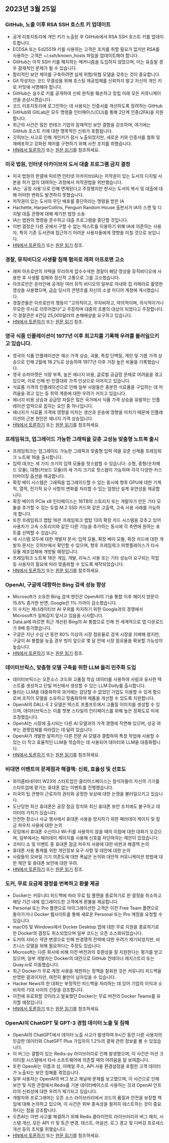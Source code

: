 

<CallToAction />

<Steps>

## 2023년 3월 25일

### GitHub, 노출 이후 RSA SSH 호스트 키 업데이트

- 공개 리포지토리에 개인 키가 노출된 후 GitHub에서 RSA SSH 호스트 키를 업데이트합니다.
- ECDSA 또는 Ed25519 키를 사용하는 고객은 조치를 취할 필요가 없지만 RSA를 사용하는 고객은 ~/.ssh/known_hosts 파일을 업데이트해야 합니다.
- GitHub는 아직 SSH 키를 해지하는 메커니즘을 도입하지 않았으며, 이는 유출될 경우 잠재적인 문제가 될 수 있습니다.
- 합리적인 보안 제어를 구축하려면 실제 위험/위협 모델을 갖추는 것이 중요합니다.
- Git 작성자는 코드 무결성을 위해 호스팅 제공업체를 신뢰하지 말고 자신의 개인 키로 커밋에 서명해야 합니다.
- GitHub는 실수로 키를 공개하여 신뢰 원칙을 훼손하고 창립 이래 모든 커뮤니케이션을 손상시켰습니다.
- 코드 리포지토리에 로그인하는 데 사용되는 인증서를 개선하도록 장려하는 GitHub
- GitHub와 GitLab은 모두 명령줄 인터페이스(CLI)를 통해 2단계 인증(2FA)을 지원합니다.
- 최근의 사건은 많은 핀테크 기업의 잠재적인 보안 결함을 강조하며, 여기에는 GitHub 호스트 키에 대한 맹목적인 신뢰가 포함됩니다.
- 깃허브는 사고로 인해 개인키가 잠시 노출되었지만, 새로운 키와 인증서를 철회 및 재배포하고 강화된 제어를 구현하기 위해 사전 조치를 취했습니다.
- [HN에서 토론하기](http://news.ycombinator.com/item?id=35285390) 또는 [원문 읽기](https://github.blog/2023-03-23-we-updated-our-rsa-ssh-host-key/)를 참조하세요.

### 미국 법원, 인터넷 아카이브의 도서 대출 프로그램 금지 결정

- 미국 법원의 판결에 따르면 인터넷 아카이브(IA)는 저작권이 있는 도서의 디지털 사본을 허가 없이 대여하는 과정에서 저작권법을 위반했습니다.
- IA는 '공정 사용'으로 인해 면제된다고 주장했지만 판사는 도서의 복사 및 대출에 대해 어떠한 변화도 발견하지 못했습니다.
- 저작권이 있는 도서의 무단 배포를 중단하라는 명령을 받은 IA
- Hachette, HarperCollins, Penguin Random House 출판사가 IA의 스캔 및 디지털 대출 관행에 대해 제기한 법정 소송
- IA는 법원의 명령을 준수하고 대출 프로그램을 중단할 것입니다.
- 이번 결정은 다른 곳에서 구할 수 없는 텍스트를 이용하기 위해 IA에 의존하는 사용자, 특히 기존 도서관에 접근하기 어려운 사용자들에게 영향을 미칠 것으로 보입니다.
- [HN에서 토론하기](http://news.ycombinator.com/item?id=35297117) 또는 [원문 읽기](https://file770.com/judge-decides-against-internet-archive/) 참조.

### 경찰, 뮤직비디오 사생활 침해 혐의로 래퍼 아프로맨 고소

- 래퍼 아프로만의 자택을 무리하게 압수수색한 경찰이 해당 영상을 뮤직비디오에 사용한 후 사생활 침해와 정신적 고통으로 그를 고소했습니다.
- 아프로만은 온라인에 공개된 여러 뮤직 비디오의 일부로 아내와 집 카메라로 촬영한 영상을 사용했으며, 급습 당시의 콘텐츠를 자신의 소셜 미디어 계정에 게시했습니다.
- 경찰관들은 아프로만의 행동이 "고의적이고, 무자비하고, 악의적이며, 의식적이거나 무모한 무시로 이루어졌다"고 주장하며 대중의 조롱의 대상이 되었다고 주장합니다.
- 각 경찰관은 4건당 25,000달러의 손해배상을 요구하고 있습니다.
- [HN에서 토론하기](http://news.ycombinator.com/item?id=35284187) 또는 [원문 읽기](https://www.theguardian.com/us-news/2023/mar/23/ohio-police-sue-rapper-afroman) 참조.

### 영국 식품 인플레이션이 1977년 이후 최고치를 기록해 우려를 불러일으키고 있습니다.

- 영국의 식품 인플레이션은 채소 가격 상승, 곡물, 특정 단백질, 계란 및 기름 가격 상승으로 인해 2월에 18.2%로 상승하여 1977년 이후 가장 높은 비율을 기록했습니다.
- 영국 슈퍼마켓은 식량 부족, 높은 에너지 비용, 글로벌 공급망 문제로 어려움을 겪고 있으며, 이로 인해 빈 진열대와 가격 인상으로 이어지고 있습니다.
- 식료품 가격의 인플레이션으로 인해 일부 사람들은 충분한 식료품을 구입하는 데 어려움을 겪고 있는 등 취약 계층에 대한 우려가 커지고 있습니다.
- 에너지 비용 상승과 공급망 차질은 많은 국가에서 식품 가격 상승을 유발하는 인플레이션 압력으로 꼽히는 요인 중 하나입니다.
- 에너지가 식료품 가격에 영향을 미치는 생산과 운송에 영향을 미치기 때문에 인플레이션의 근본 원인은 에너지 가격 상승입니다.
- [HN에서 토론하기](http://news.ycombinator.com/item?id=35290460) 또는 [원문 읽기](https://www.grocerygazette.co.uk/2023/03/22/food-inflation-highest-rate/)를 참조하세요.

### 프레임워크, 업그레이드 가능한 그래픽을 갖춘 고성능 맞춤형 노트북 출시

- 프레임워크는 업그레이드 가능한 그래픽과 맞춤형 입력 덱을 갖춘 신제품 프레임워크 노트북 16을 출시합니다.
- 입력 데크는 세 가지 크기의 입력 모듈을 핫스왑할 수 있습니다: 소형, 중형(숫자패드 모듈), 대형(키보드 모듈)의 세 가지 크기로 핫스왑이 가능하며 각각 다양한 커스터마이징 옵션을 제공합니다.
- 확장 베이 시스템은 그래픽을 업그레이드할 수 있는 동시에 향후 GPU에 대한 기계적, 열적, 전기적 요구 사항의 변화를 처리할 수 있는 엄청난 설계 유연성을 제공합니다.
- 확장 베이의 PCIe x8 인터페이스는 16TB의 스토리지 또는 개발자가 만든 기타 모듈을 추가할 수 있는 듀얼 M.2 SSD 카드와 같은 고출력, 고속 사용 사례를 가능하게 합니다.
- 또한 프레임워크 랩탑 16은 프레임워크 랩탑 13의 확장 카드 시스템을 갖추고 있어 사용자가 고속 스토리지와 같은 다른 기능을 추가하는 동시에 각 측면에 원하는 포트를 선택할 수 있습니다.
- 세 시스템 모두에 대한 개발자 문서: 입력 모듈, 확장 베이 모듈, 확장 카드에 대한 개발자 문서는 깃허브에서 확인할 수 있으며, 향후 프레임워크 마켓플레이스가 타사 모듈 제조업체에 개방될 예정입니다.
- 프레임워크 노트북 16은 게임, 개발, 리눅스 사용 또는 기타 성능이 요구되는 작업 등 사용자의 필요에 따라 맞춤화할 수 있도록 제작되었습니다.
- [HN에서 토론하기](http://news.ycombinator.com/item?id=35286544) 또는 [원문 읽기](https://frame.work/fr/fr/blog/introducing-the-framework-laptop-16)를 참조하세요.

### OpenAI, 구글에 대항하는 Bing 검색 성능 향상

- Microsoft가 소유한 Bing 검색 엔진은 OpenAI의 기술 통합 이후 페이지 방문이 15.8% 증가한 반면, Google은 1% 가까이 감소했습니다.
- 이 수치는 제너레이티브 AI 우위를 차지하기 위한 Google과의 경쟁에서 Microsoft가 일찌감치 앞서고 있음을 시사합니다.
- Data.ai에 따르면 최근 개선된 Bing의 AI 통합으로 인해 전 세계적으로 앱 다운로드가 8배 증가했습니다.
- 구글은 지난 수십 년 동안 80% 이상의 시장 점유율로 검색 시장을 지배해 왔지만, 구글이 AI 통합을 늦출 경우 빙이 앞으로 몇 달 안에 시장 점유율을 확보할 가능성이 높습니다.
- [HN에서 토론하기](http://news.ycombinator.com/item?id=35293101) 또는 [원문 읽기](https://www.reuters.com/technology/openai-tech-gives-microsofts-bing-boost-search-battle-with-google-2023-03-22/) 참조.

### 데이터브릭스, 맞춤형 모델 구축을 위한 LLM 돌리 민주화 도입

- 데이터브릭스는 오픈소스 코드와 고품질 학습 데이터를 사용하여 사람과 유사한 텍스트를 생성하고 단일 머신에서 생성할 수 있는 LLM Dolly를 출시합니다.
- 돌리는 LLM을 대중화하여 과거에는 감당할 수 없었던 기업도 이용할 수 있게 함으로써 조직이 모델을 소유하고 맞춤화하여 제품을 개선할 수 있도록 지원합니다.
- OpenAI의 DALL-E 2 모델은 텍스트 프롬프트에서 고품질 이미지를 생성할 수 있으며, 데이터브릭스는 이를 챗봇 스타일의 인터페이스를 위해 높은 정확도로 미세 조정했습니다.
- OpenAI는 시장에 출시되는 다른 AI 모델과의 가격 경쟁에 직면해 있으며, 성공 여부는 경쟁업체를 따라잡는 데 달려 있습니다.
- OpenAI가 개발한 알파카는 다른 전문 AI 모델과 결합하여 특정 작업에 사용할 수 있는 더 작고 효율적인 LLM을 학습하는 데 사용되어 데이터와 LLM을 대중화합니다.
- [HN에서 토론하기](http://news.ycombinator.com/item?id=35288063) 또는 [원문 읽기](https://www.databricks.com/blog/2023/03/24/hello-dolly-democratizing-magic-chatgpt-open-models.html)를 참조하세요.

### 비대면 이벤트의 문제점과 해결책: 신뢰, 효율성 및 선호도

- 와이콤비네이터 W23의 스타트업인 클리어스페이스는 참석자들이 자신의 기기를 스타트업에 맡기는 휴대폰 없는 이벤트를 진행했습니다.
- 미국의 팁 관행이 근로자의 권리와 공정한 보상에 대한 논쟁을 불러일으키고 있습니다.
- 도난당한 최신 휴대폰은 공장 잠금 장치와 최신 휴대폰 보안 조치에도 불구하고 데이터의 가치가 있습니다.
- 안전한 장소나 사교 행사에서 휴대폰 사용을 방지하기 위한 패러데이 케이지 및 잠금 파우치 사용에 대한 논의
- 모임에서 휴대폰 수신이나 Wi-Fi를 사용하지 않을 때의 이점에 대한 대화가 오갔으며, 일부에서는 패러데이 케이지를 사용해 신호를 차단하자는 제안이 있었습니다.
- 코미디 쇼 및 이벤트 중 휴대폰 잠금 파우치 사용에 대한 비판과 해결책 논의
- 휴대폰 사용 통제를 위한 개인정보 요구 사항 및 대안에 대한 논의
- 사람들의 모바일 기기 의존도에 대한 폭넓은 논의와 대안적 커뮤니케이션 방법에 대한 제안 및 휴대폰 보안에 대한 우려.
- [HN에서 토론하기](http://news.ycombinator.com/item?id=35297074) 또는 [원문 읽기](https://blog.getclearspace.com/we-ran-a-phone-check-at-a-ycombinator-event-in-san-francisco-heres-how-it-went-fb920a54c755) 참조.

### 도커, 무료 요금제 결정을 번복하고 환불 제공

- Docker는 커뮤니티 피드백에 따라 무료 팀 플랜을 종료하기로 한 결정을 취소하고 해당 기간 내에 업그레이드한 고객에게 환불을 제공합니다.
- Personal 또는 Pro 플랜으로 마이그레이션한 고객은 이전 Free Team 플랜으로 돌아가거나 Docker 웹사이트를 통해 새로운 Personal 또는 Pro 계정을 요청할 수 있습니다.
- macOS 및 Windows에서 Docker Desktop 앱에 대한 무료 지원을 종료하기로 한 Docker의 결정도 취소되었으며 일부 코드는 오픈 소스화되었습니다.
- 도커의 서비스 약관 변경으로 인해 반경쟁적 전략에 대한 우려가 제기되었지만, 비즈니스 모델을 위해 필요하다는 주장도 있습니다.
- Microsoft는 다른 회사에 비해 이전 버전과의 호환성을 잘 지원한다는 평가를 받고 있으며, 일부 개발자는 Docker의 대안으로 GitHub 컨테이너 레지스트리 또는 Quay.io로 이동했습니다.
- 최근 Docker가 무료 계정 사용을 제한하는 정책을 철회한 것은 커뮤니티 피드백을 반영한 결과이지만, 여전히 불만이 남아있을 수 있습니다.
- Hacker News의 한 대화는 부정적인 피드백을 처리하는 데 있어 기업의 이익과 소비자의 기대 사이의 긴장을 강조합니다.
- 이전에 유료화할 것이라고 발표했던 Docker는 무료 버전의 Docker Teams를 유지할 예정입니다.
- [HN에서 토론하기](http://news.ycombinator.com/item?id=35295807) 또는 [원문 읽기](https://www.docker.com/blog/no-longer-sunsetting-the-free-team-plan/)를 참조하세요.

### OpenAI의 ChatGPT 및 GPT-3 경험 데이터 노출 및 침해

- OpenAI의 ChatGPT에서 데이터 노출 사고가 발생하여 9시간 동안 다른 사용자의 민감한 데이터와 ChatGPT Plus 가입자의 1.2%의 결제 관련 정보를 볼 수 있었습니다.
- 이 버그는 결함이 있는 Redis-py 라이브러리로 인해 발생했으며, 이 사건은 미션 크리티컬 시스템에서 타사 소프트웨어에 의존할 때의 어려움을 잘 보여줍니다.
- 또한 OpenAI는 이름과 성, 이메일 주소, API 사용 환경설정을 포함한 고객 데이터가 노출되는 보안 침해를 겪었습니다.
- 일부 사용자는 OpenAI의 버그 보고 채널에 문제를 보고했으며, 이 사건으로 인해 보안 및 지원 관점에서 Redis를 기본 데이터베이스로 사용하는 것과 OpenAI 인프라의 신뢰성에 대한 우려가 제기되고 있습니다.
- 개발자와 프로그래머는 오픈 소스 라이브러리에서 코드의 품질과 안전을 보장할 책임에 대해 논의하고 있으며, 이 사건은 외부 종속성을 철저히 테스트하는 것이 중요하다는 점을 강조합니다.
- 오픈AI는 이번 사고를 해결하기 위해 Redis 클라이언트 라이브러리의 버그 패치, 시스템 개선, 모든 API 키 및 토큰 변경, 테스트, 어설션, 로그 경고 및 디버깅 프로세스 개선 등의 조치를 취했습니다.
- [HN에서 토론하기](http://news.ycombinator.com/item?id=35291112) 또는 [원문 읽기](https://openai.com/blog/march-20-chatgpt-outage)를 참조하세요.

</Steps>
